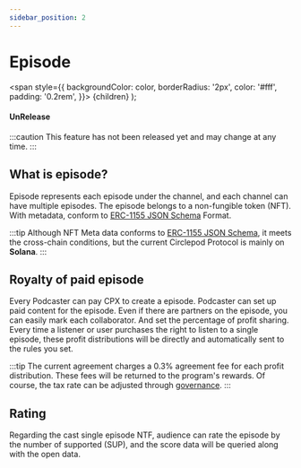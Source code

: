 ```yaml
---
sidebar_position: 2
---
```


# Episode

  <span
    style={{
      backgroundColor: color,
      borderRadius: '2px',
      color: '#fff',
      padding: '0.2rem',
    }}>
    {children}
  </span>
);

#### <Highlight color="#ff9966">UnRelease</Highlight>

:::caution
This feature has not been released yet and may change at any time.
:::

## What is episode?

Episode represents each episode under the channel, and each channel can have multiple episodes. 
The episode belongs to a non-fungible token (NFT).
With metadata, conform to [ERC-1155 JSON Schema](https://github.com/ethereum/EIPs/blob/master/EIPS/eip-1155.md#erc-1155-metadata-uri-json-schema ) Format.

:::tip
Although NFT Meta data conforms to [ERC-1155 JSON Schema](https://github.com/ethereum/EIPs/blob/master/EIPS/eip-1155.md#erc-1155-metadata-uri-json-schema), it meets the cross-chain conditions, but the current Circlepod Protocol is mainly on **Solana**.
:::

## Royalty of paid episode 

Every Podcaster can pay CPX to create a episode. Podcaster can set up paid content for the episode. 
Even if there are partners on the episode, you can easily mark each collaborator. And set the percentage of profit sharing. 
Every time a listener or user purchases the right to listen to a single episode, these profit distributions will be directly and automatically sent to the rules you set.

:::tip
The current agreement charges a 0.3% agreement fee for each profit distribution. These fees will be returned to the program's rewards. Of course, the tax rate can be adjusted through [governance](/docs/protocol/governance/intro).
:::

## Rating

Regarding the cast single episode NTF, audience can rate the episode by the number of supported (SUP), and the score data will be queried along with the open data.
